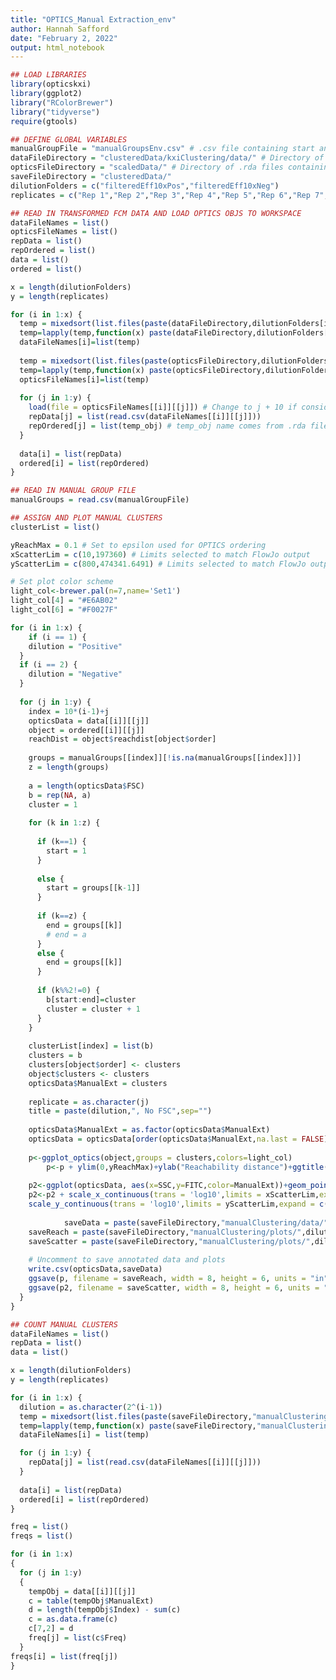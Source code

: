 ```yaml
---
title: "OPTICS_Manual Extraction_env"
author: Hannah Safford
date: "February 2, 2022"
output: html_notebook
---
```


```r
## LOAD LIBRARIES
library(opticskxi)
library(ggplot2)
library("RColorBrewer")
library("tidyverse")
require(gtools)
```

```r
## DEFINE GLOBAL VARIABLES
manualGroupFile = "manualGroupsEnv.csv" # .csv file containing start and end points of manually identified valleys
dataFileDirectory = "clusteredData/kxiClustering/data/" # Directory of .csv files containing the transformed FCM data labeled with kxi clusters (organized into folders with dilutionFolders names)
opticsFileDirectory = "scaledData/" # Directory of .rda files containing the OPTICS objects (organized into folders with dilutionFolders names)
saveFileDirectory = "clusteredData/"
dilutionFolders = c("filteredEff10xPos","filteredEff10xNeg")
replicates = c("Rep 1","Rep 2","Rep 3","Rep 4","Rep 5","Rep 6","Rep 7","Rep 8","Rep 9","Rep 10")
```

```r
## READ IN TRANSFORMED FCM DATA AND LOAD OPTICS OBJS TO WORKSPACE
dataFileNames = list()
opticsFileNames = list()
repData = list()
repOrdered = list()
data = list()
ordered = list()

x = length(dilutionFolders)
y = length(replicates)

for (i in 1:x) {
  temp = mixedsort(list.files(paste(dataFileDirectory,dilutionFolders[i],"/",sep=""),pattern="*.csv"))
  temp=lapply(temp,function(x) paste(dataFileDirectory,dilutionFolders[i],"/",x,sep=""))
  dataFileNames[i]=list(temp)
  
  temp = mixedsort(list.files(paste(opticsFileDirectory,dilutionFolders[i],"/",sep=""),pattern="*.rda"))
  temp=lapply(temp,function(x) paste(opticsFileDirectory,dilutionFolders[i],"/",x,sep=""))
  opticsFileNames[i]=list(temp)
  
  for (j in 1:y) {
    load(file = opticsFileNames[[i]][[j]]) # Change to j + 10 if considering with FSC
    repData[j] = list(read.csv(dataFileNames[[i]][[j]]))
    repOrdered[j] = list(temp_obj) # temp_obj name comes from .rda file generated by OPTICS_Ordering script
  }
  
  data[i] = list(repData)
  ordered[i] = list(repOrdered)
}
```

```r
## READ IN MANUAL GROUP FILE
manualGroups = read.csv(manualGroupFile)
```

```r
## ASSIGN AND PLOT MANUAL CLUSTERS
clusterList = list()

yReachMax = 0.1 # Set to epsilon used for OPTICS ordering
xScatterLim = c(10,197360) # Limits selected to match FlowJo output
yScatterLim = c(800,474341.6491) # Limits selected to match FlowJo output

# Set plot color scheme
light_col<-brewer.pal(n=7,name='Set1')
light_col[4] = "#E6AB02"
light_col[6] = "#F0027F"

for (i in 1:x) {
    if (i == 1) {
    dilution = "Positive"
  }
  if (i == 2) {
    dilution = "Negative"
  }
  
  for (j in 1:y) {
    index = 10*(i-1)+j
    opticsData = data[[i]][[j]]
    object = ordered[[i]][[j]]
    reachDist = object$reachdist[object$order]
    
    groups = manualGroups[[index]][!is.na(manualGroups[[index]])]
    z = length(groups)
    
    a = length(opticsData$FSC)
    b = rep(NA, a)
    cluster = 1
    
    for (k in 1:z) {
      
      if (k==1) {
        start = 1
      }
      
      else {
        start = groups[[k-1]]
      }
      
      if (k==z) {
        end = groups[[k]]
        # end = a
      }
      else {
        end = groups[[k]]
      }
      
      if (k%%2!=0) {
        b[start:end]=cluster
        cluster = cluster + 1
      }
    }
    
    clusterList[index] = list(b)
    clusters = b
    clusters[object$order] <- clusters
    object$clusters <- clusters
    opticsData$ManualExt = clusters
    
    replicate = as.character(j)
    title = paste(dilution,", No FSC",sep="")
    
    opticsData$ManualExt = as.factor(opticsData$ManualExt)
    opticsData = opticsData[order(opticsData$ManualExt,na.last = FALSE),]
        
    p<-ggplot_optics(object,groups = clusters,colors=light_col)
        p<-p + ylim(0,yReachMax)+ylab("Reachability distance")+ggtitle(title)+ theme(plot.title = element_text(hjust = 0.5))
        
    p2<-ggplot(opticsData, aes(x=SSC,y=FITC,color=ManualExt))+geom_point(shape = 16, size = 0.5, alpha = 0.5)+scale_color_manual(values=light_col)
    p2<-p2 + scale_x_continuous(trans = 'log10',limits = xScatterLim,expand = c(0,0)) +
    scale_y_continuous(trans = 'log10',limits = yScatterLim,expand = c(0,0)) + guides(color = guide_legend(override.aes = list(size=2))) + theme_bw() + ggtitle(title) + theme(plot.title = element_text(hjust = 0.5)) + labs(color = "Clusters")
    
            saveData = paste(saveFileDirectory,"manualClustering/data/",dilutionFolders[i],"/Rep",replicate,"_data.csv",sep="") # Filename for saving the data (now labeled with manual cluster number) in a new directory
    saveReach = paste(saveFileDirectory,"manualClustering/plots/",dilutionFolders[i],"/Rep",replicate,"_reach.png",sep="") # Filename for saving the reachability plot
    saveScatter = paste(saveFileDirectory,"manualClustering/plots/",dilutionFolders[i],"/Rep",replicate,"_scatter.png",sep="") # Filename for saving the colored scatter plot
    
    # Uncomment to save annotated data and plots
    write.csv(opticsData,saveData)
    ggsave(p, filename = saveReach, width = 8, height = 6, units = "in")
    ggsave(p2, filename = saveScatter, width = 8, height = 6, units = "in")
  }
}
```

```r
## COUNT MANUAL CLUSTERS
dataFileNames = list()
repData = list()
data = list()

x = length(dilutionFolders)
y = length(replicates)

for (i in 1:x) {
  dilution = as.character(2^(i-1))
  temp = mixedsort(list.files(paste(saveFileDirectory,"manualClustering/data/",dilution,"x/",sep=""),pattern="*.csv"))
  temp=lapply(temp,function(x) paste(saveFileDirectory,"manualClustering/data/",dilution,"x/",x,sep=""))
  dataFileNames[i] = list(temp)

  for (j in 1:y) {
    repData[j] = list(read.csv(dataFileNames[[i]][[j]]))
  }
  
  data[i] = list(repData)
  ordered[i] = list(repOrdered)
}

freq = list()
freqs = list()

for (i in 1:x)
{
  for (j in 1:y)
  {
    tempObj = data[[i]][[j]]
    c = table(tempObj$ManualExt)
    d = length(tempObj$Index) - sum(c)
    c = as.data.frame(c)
    c[7,2] = d
    freq[j] = list(c$Freq)
  }
freqs[i] = list(freq[j])
}
```